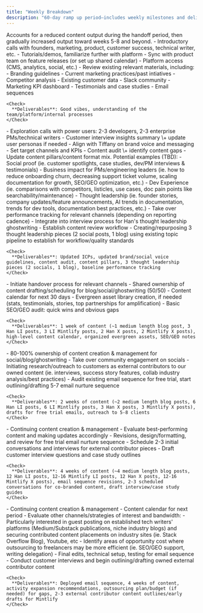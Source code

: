 ```yaml
---
title: "Weekly Breakdown"
description: "60-day ramp up period—includes weekly milestones and deliverables for the first four month, then bi-weekly for the second month. "
---
```


<Info>
  Accounts for a reduced content output during the handoff period, then gradually increased output toward weeks 5-8 and beyond.
</Info>

<Steps>
  <Step title="Week 1: Onboarding Process" stepNumber={1}>
    - Introductory calls with founders, marketing, product, customer success, technical writer, etc.
    - Tutorials/demos, familiarize further with platform
    - Sync with product team on feature releases (or set up shared calendar)
    - Platform access (CMS, analytics, social, etc.)
    - Review existing relevant materials, including:
      - Branding guidelines
      - Current marketing practices/past intiatives
      - Competitor analysis
      - Existing customer data
      - Slack community
      - Marketing KPI dashboard
      - Testimonials and case studies
      - Email sequences

    <Check>
      **Deliverables**: Good vibes, understanding of the team/platform/internal processes
    </Check>
  </Step>
  <Step title="Week 2: Research + Discovery">
    - Exploration calls with power users: 2-3 developers, 2-3 enterprise PMs/technical writers
    - Customer interview insights summary \+ update user personas if needed
    - Align with Tiffany on brand voice and messaging
    - Set target channels and KPIs
    - Content audit \+ identify content gaps
    - Update content pillars/content format mix. Potential examples (TBD):
      - Social proof (ie. customer spotlights, case studies, dev/PM interviews & testimonials)
      - Business impact for PMs/engineering leaders (ie. how to reduce onboarding churn, decreasing support ticket volume, scaling documentation for growth, SEO/GEO optimization, etc.)
      - Dev Experience (ie. comparisons with competitors, listicles, use cases, doc pain points like searchability/maintenance)
      - Thought leadership (ie. founder stories, company updates/feature announcements, AI trends in documentation, trends for dev tools, documentation best practices, etc.)
    - Take over performance tracking for relevant channels (depending on reporting cadence)
    - Integrate into interview process for Han's thought leadership ghostwriting
    - Establish content review workflow
    - Creating/repurposing 3 thought leadership pieces (2 social posts, 1 blog) using existing topic pipeline to establish for workflow/quality standards

    <Check>
      **Deliverables**: Updated ICPs, updated brand/social voice guidelines, content audit, content pillars, 3 thought leadership pieces (2 socials, 1 blog), baseline performance tracking
    </Check>
  </Step>
  <Step title="Week 3: Planning + Calendering">
    - Initiate handover process for relevant channels
    - Shared ownership of content drafting/scheduling for blog/social/ghostwriting (50/50)
    - Content calendar for next 30 days
    - Evergreen asset library creation, if needed (stats, testimonials, stories, top partnerships for amplification)
    - Basic SEO/GEO audit: quick wins and obvious gaps

    <Check>
      **Deliverables**: 1 week of content (~1 medium length blog post, 3 Han LI posts, 3 LI Mintlify posts, 2 Han X posts, 2 Mintlify X posts), high-level content calendar, organized evergreen assets, SEO/GEO notes
    </Check>
  </Step>
  <Step title="Week 4: Consistency + Testing">
    - 80-100% ownership of content creation & management for social/blog/ghostwriting
    - Take over community engagement on socials
    - Initiating research/outreach to customers as external contributors to our owned content (ie. interviews, success story features, collab industry analysis/best practices)
    - Audit existing email sequence for free trial, start outlining/drafting 5-7 email nurture sequence

    <Check>
      **Deliverables**: 2 weeks of content (~2 medium length blog posts, 6 Han LI posts, 6 LI Mintlify posts, 3 Han X posts, 3 Mintlify X posts), drafts for free trial emails, outreach to 5-8 clients
    </Check>
  </Step>
  <Step title="Week 5-6: Testing + Optimization">
    - Continuing content creation & management
    - Evaluate best-performing content and making updates accordingly
    - Revisions, design/formatting, and review for free trial email nurture sequence
    - Schedule 2-3 initial conversations and interviews for external contributor pieces
    - Draft customer interview questions and case study outlines

    <Check>
      **Deliverables**: 4 weeks of content (~4 medium length blog posts, 12 Han LI posts, 12-16 Mintlify LI posts, 12 Han X posts, 12-16 Mintlify X posts), email sequence revisions, 2-3 scheduled conversations for co-branded content, draft interview/case study guides
    </Check>
  </Step>
  <Step title="Week 7-8: Evaluation + Scaling">
    - Continuing content creation & management
    - Content calendar for next period
    - Evaluate other channels/strategies of interest and bandwidth:
      - Particularly interested in guest posting on established tech writers' platforms (Medium/Substack publications, niche industry blogs) and securing contributed content placements on industry sites (ie. Stack Overflow Blog), Youtube, etc
    - Identify areas of opportunity cost where outsourcing to freelancers may be more efficient  (ie. SEO/GEO support, writing delegation)
    - Final edits, technical setup, testing for email sequence
    - Conduct customer interviews and begin outlining/drafting owned external contributor content

    <Check>
      **Deliverables**: Deployed email sequence, 4 weeks of content, activity expansion recommendations, outsourcing plan/budget (if needed) for gaps, 2-3 external contributor content outlines/early drafts for Mintlify
    </Check>
  </Step>
</Steps>